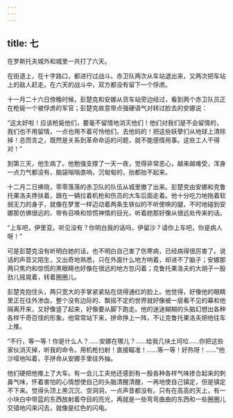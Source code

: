```yaml
---
---
---
```

title: 七
---




在罗斯托夫城外和城里一共打了六天。

在街道上，在十字路口，都进行过战斗。赤卫队两次从车站退出来，又两次把车站上的敌人赶走。在六天的战斗中，双方都没有留下一个俘虏。

十一月二十六日傍晚时候，彭楚克和安娜从货车站旁边经过，看到两个赤卫队员正在枪毙一个被俘虏的军官；彭楚克故意带点强硬语气对转过脸去的安娜说：

“这太好啦！应该枪毙他们，要毫不留情地消灭他们！他们对我们是不会留情的，我们也不用留情，一点也用不着可怜他们。去他妈的！把这些妖孽们从地球上清除掉！总而言之，既然是关系到革命命运的问题，就不能感情用事。这些工人干得对！”

到第三天，他生病了。他勉强支撑了一天一夜，觉得非常恶心，越来越难受，浑身一点力气都没有，脑袋嗡嗡直响，沉甸甸的，抬都抬不起来。

十二月二日拂晓，零零落落的赤卫队的队伍从城里撤了出来。彭楚克由安娜和克鲁托果洛夫搀扶着，跟在一辆拉着机枪和伤员的大车后面走着。他十分吃力地拖着软弱无力的身子，就像在梦里一样迈动着两条生铁似的不听使唤的腿，不时地碰到安娜那仿佛很远的、带有召唤和惊慌神情的目光，听着她那好像从很远处传来的话。

“上车吧，伊里亚。听见没有？你明白我的话吗，伊留沙？请你上车吧，你是病人呀！”

可是彭楚克没有听明白她的话，也不明白自己害了伤寒病，已经病得很厉害了。说话的声音又陌生，又出奇地熟悉，只在外面什么地方响着，却进不了脑子；安娜那两只焦灼和惊慌的黑眼睛也好像在很远的地方忽闪着；克鲁托果洛夫的大胡子一股劲儿摇晃着，转着圈圈儿。

彭楚克抱住头，两只宽大的手掌紧紧贴在烧得通红的脸上。他觉得，好像他的眼睛里正在往外渗血，整个没有边际的、飘摇不定的世界就好像被一层看不见的幕和他隔离开来，又好像竖了起来，好像要从脚下跑走。他的迷迷糊糊的头脑幻想出各种各样千奇百怪的形象。他常常站下来，拼命挣上一阵，不让克鲁托果洛夫把他往车上推。

“不行，等一等！你是什么人？……安娜在哪儿？……给我几块土坷垃……你把这些家伙消灭掉，听我的命令，用机枪扫射！直接瞄准！……等一等！好热呀！……”他沙哑地叫着，手拼命从安娜手里往外抽。

他们硬把他推上了大车。有一会儿工夫他还感到有一股各种各样气味掺合起来的刺鼻气味，怀着害怕的心情想使自己的头脑清醒清醒，一再地使自己镇定，但是镇定不下来。觉得头顶上黑沉沉、空洞洞，一点声音都没有。只有在高高的天上，有一小块白中带蓝的东西放射着夺目的亮光，再就是一些弯弯曲曲的东西和一些圈圈儿交错地闪来闪去，就像是红色的闪电。